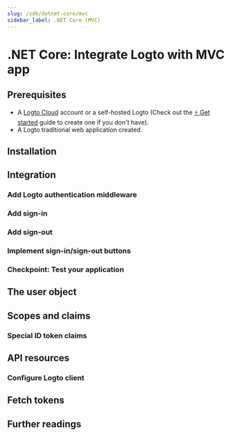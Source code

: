 ```yaml
---
slug: /sdk/dotnet-core/mvc
sidebar_label: .NET Core (MVC)
---
```



# .NET Core: Integrate Logto with MVC app

<TutorialTip />

## Prerequisites

- A [Logto Cloud](https://cloud.logto.io) account or a self-hosted Logto (Check out the [⚡ Get started](https://docs.logto.io/docs/tutorials/get-started/) guide to create one if you don't have).
- A Logto traditional web application created.

## Installation

<Installation />

## Integration

### Add Logto authentication middleware

<AddMiddleware />

### Add sign-in

<AddSignIn />

### Add sign-out

<AddSignOut />

### Implement sign-in/sign-out buttons

<ImplementButtons />

### Checkpoint: Test your application

<TestYourApplication />

## The user object

<TheUserObject />

## Scopes and claims

<ScopesAndClaims />

### Special ID token claims

<SpecialIdTokenClaims />

## API resources

<ApiResourcesDescription />

### Configure Logto client

<ConfigureApiResources />

## Fetch tokens

<FetchTokens />

## Further readings

<FurtherReadings />

